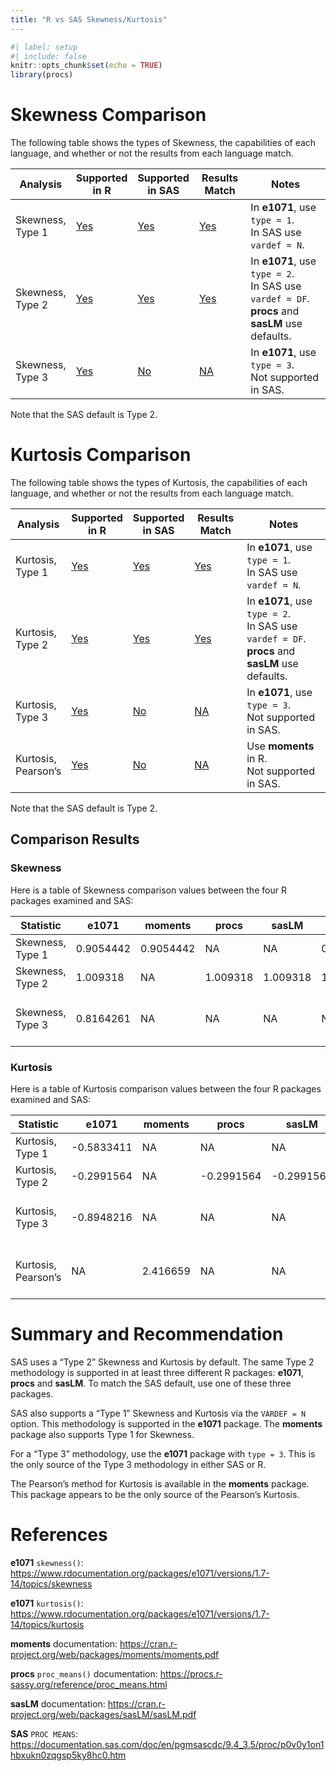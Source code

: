 ```yaml
---
title: "R vs SAS Skewness/Kurtosis"
---
```


```r
#| label: setup
#| include: false
knitr::opts_chunk$set(echo = TRUE)
library(procs)
```

# Skewness Comparison

The following table shows the types of Skewness, the capabilities of each language, and whether or not the results from each language match.  

| Analysis                          | Supported in R                             | Supported in SAS                           | Results Match    | Notes  |
|-------------|-------------|-------------|-------------|---------------------|
| Skewness, Type 1 | [Yes](../R/summary_skew_kurt.html#e1071)      | [Yes](../SAS/summary_skew_kurt.html#n)    | [Yes](#skew)   | In **e1071**, use `type = 1`.<br/>In SAS use `vardef = N`. |
| Skewness, Type 2 | [Yes](../R/summary_skew_kurt.html#e1071) | [Yes](../SAS/summary_skew_kurt.html#df) | [Yes](#skew) | In **e1071**, use `type = 2`.<br/>In SAS use `vardef = DF`.<br/>**procs** and **sasLM** use defaults. |
| Skewness, Type 3 | [Yes](../R/summary_skew_kurt.html#e1071)      | [No](../SAS/summary_skew_kurt.html#summary)    | [NA](#skew)   | In **e1071**, use `type = 3`.<br/>Not supported in SAS. |

Note that the SAS default is Type 2.


# Kurtosis Comparison

The following table shows the types of Kurtosis, the capabilities of each language, and whether or not the results from each language match. 

| Analysis                          | Supported in R                             | Supported in SAS                           | Results Match    | Notes                                                                             |
|-------------|-------------|-------------|-------------|---------------------|
| Kurtosis, Type 1 | [Yes](../R/summary_skew_kurt.html#e1071)      | [Yes](../SAS/summary_skew_kurt.html#n)    | [Yes](#kurt)   | In **e1071**, use `type = 1`.<br/>In SAS use `vardef = N`. |
| Kurtosis, Type 2 | [Yes](../R/summary_skew_kurt.html#e1071) | [Yes](../SAS/summary_skew_kurt.html#df) | [Yes](#kurt) | In **e1071**, use `type = 2`.<br/>In SAS use `vardef = DF`.<br/>**procs** and **sasLM** use defaults. |
| Kurtosis, Type 3 | [Yes](../R/summary_skew_kurt.html#e1071)      | [No](../SAS/summary_skew_kurt.html#summary)    | [NA](#kurt)   | In **e1071**, use `type = 3`.<br/>Not supported in SAS. |   
| Kurtosis, Pearson's | [Yes](../R/summary_skew_kurt.html#moments)      | [No](../SAS/summary_skew_kurt.html#summary)    | [NA](#kurt)   | Use **moments** in R.<br/>Not supported in SAS. | 

Note that the SAS default is Type 2.

## Comparison Results

### Skewness {#skew}

Here is a table of Skewness comparison values between the four R packages examined and SAS:

| Statistic          | **e1071**  | **moments** | **procs** | **sasLM** | **SAS** | Match | Notes |
|--------------------|-----------|--------------|------------|----------|--------|-------|-------|
| Skewness, Type 1 | 0.9054442 | 0.9054442      | NA         | NA       | 0.9054442 | Yes   |  |
| Skewness, Type 2 | 1.009318  | NA             | 1.009318   | 1.009318 | 1.0093179 | Yes   | |
| Skewness, Type 3 | 0.8164261 | NA             | NA         | NA       | NA     | NA   |Type 3 not supported in SAS|

### Kurtosis {#kurt}

Here is a table of Kurtosis comparison values between the four R packages examined and SAS:

| Statistic          | **e1071**  | **moments** | **procs** | **sasLM** | **SAS** | Match | Notes |
|--------------------|-----------|--------------|------------|----------|--------|-------|-------|
| Kurtosis, Type 1 | -0.5833411 | NA            | NA         | NA       | -0.5833411 | Yes   |  |
| Kurtosis, Type 2 | -0.2991564 | NA            | -0.2991564   | -0.2991564 | -0.2991564 | Yes   | |
| Kurtosis, Type 3 | -0.8948216 | NA            | NA         | NA       | NA     | NA   |Type 3 not supported in SAS|
| Kurtosis, Pearson's | NA      | 2.416659      | NA         | NA       | NA     | NA   |Pearson's not supported in SAS|

# Summary and Recommendation

SAS uses a "Type 2" Skewness and Kurtosis by default.  The same Type 2 methodology is supported in at least three different R packages: **e1071**, **procs** and **sasLM**.
To match the SAS default, use one of these three packages.

SAS also supports
a "Type 1" Skewness and Kurtosis via the `VARDEF = N` option.  This methodology is supported in the **e1071** package.  The **moments** package also supports Type 1 for Skewness.

For a "Type 3" methodology, use the **e1071** package with `type = 3`.  This is the only source of the Type 3 methodology in either SAS or R.

The Pearson's method for Kurtosis is available in the **moments** package.  This package appears to be the only source of the Pearson's Kurtosis.

# References

**e1071** `skewness()`: <https://www.rdocumentation.org/packages/e1071/versions/1.7-14/topics/skewness>

**e1071** `kurtosis()`: <https://www.rdocumentation.org/packages/e1071/versions/1.7-14/topics/kurtosis>

**moments** documentation: <https://cran.r-project.org/web/packages/moments/moments.pdf>

**procs** `proc_means()` documentation: <https://procs.r-sassy.org/reference/proc_means.html>

**sasLM** documentation: <https://cran.r-project.org/web/packages/sasLM/sasLM.pdf>

**SAS** `PROC MEANS`: <https://documentation.sas.com/doc/en/pgmsascdc/9.4_3.5/proc/p0v0y1on1hbxukn0zqgsp5ky8hc0.htm>
